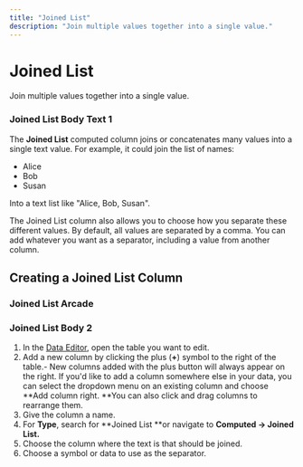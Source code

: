 ```yaml
---
title: "Joined List"
description: "Join multiple values together into a single value."
---
```


# Joined List

Join multiple values together into a single value.

### Joined List Body Text 1

The **Joined List** computed column joins or concatenates many values into a single text value. For example, it could join the list of names:

- Alice
- Bob
- Susan

Into a text list like "Alice, Bob, Susan". 

The Joined List column also allows you to choose how you separate these different values. By default, all values are separated by a comma. You can add whatever you want as a separator, including a value from another column.

## Creating a Joined List Column



### Joined List Arcade

### Joined List Body 2

1. In the [Data Editor](/getting-started/introduction-to-the-data-editor), open the table you want to edit.
2. Add a new column by clicking the plus (**+**) symbol to the right of the table.- New columns added with the plus button will always appear on the right. If you'd like to add a column somewhere else in your data, you can select the dropdown menu on an existing column and choose **Add column right. **You can also click and drag columns to rearrange them.
3. Give the column a name.
4. For **Type**, search for **Joined List **or navigate to **Computed → Joined List.**
5. Choose the column where the text is that should be joined.
6. Choose a symbol or data to use as the separator. 



